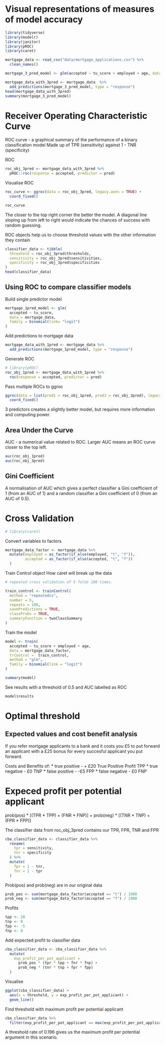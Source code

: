 

# Visual representations of measures of model accuracy

```r
library(tidyverse)
library(modelr)
library(janitor)
library(pROC)
library(caret)
```

```r
mortgage_data <- read_csv("data/mortgage_applications.csv") %>%
  clean_names()

mortgage_3_pred_model <- glm(accepted ~ tu_score + employed + age, data = mortgage_data, family = binomial(link = "logit"))
```

```r
mortgage_data_with_3pred <- mortgage_data  %>% 
  add_predictions(mortgage_3_pred_model, type = "response")
head(mortgage_data_with_3pred)
summary(mortgage_3_pred_model)
```

# Receiver Operating  Characteristic Curve

ROC curve - a graphical summary of the performance of a binary classification model
Made up of TPR (sensitivity) against 1 - TNR (specificity)

ROC
```r
roc_obj_3pred <- mortgage_data_with_3pred %>% 
  pROC::roc(response = accepted, predictor = pred)
```

Visualise ROC
```r
roc_curve <- ggroc(data = roc_obj_3pred, legacy.axes = TRUE) +
  coord_fixed()

roc_curve
```
The closer to the top right corner the better the model. A diagonal line sloping up from left to right would indicate the chances of success with random guessing.

ROC objects help us to choose threshold values with the other information they contain
```r
classifier_data <- tibble(
  threshold = roc_obj_3pred$thresholds,
  sensitivity = roc_obj_3pred$sensitivities,
  specificity = roc_obj_3pred$specificities
)
head(classifier_data)
```

## Using ROC to compare classifier models

Build single predictor model
```r
mortgage_1pred_model <- glm(
  accepted ~ tu_score, 
  data = mortgage_data, 
  family = binomial(link= "logit")
)
```

Add predictions to mortgage data
```r
mortgage_data_with_1pred <- mortgage_data %>% 
  add_predictions(mortgage_1pred_model, type = "response")
```

Generate ROC
```r
# library(pROC)
roc_obj_1pred <- mortgage_data_with_1pred %>% 
  roc(response = accepted, predictor = pred)
```

Pass multiple ROCs to ggroc
```r
ggroc(data = list(pred1 = roc_obj_1pred, pred3 = roc_obj_3pred), legacy.axes = TRUE) +
  coord_fixed()
```
3 predictors creates a slightly better model, but requires more information and computing power.

## Area Under the Curve
AUC - a numerical value related to ROC. Larger AUC means an ROC curve closer to the top left.

```r
auc(roc_obj_1pred)
auc(roc_obj_3pred)
```

## Gini Coefficient

A normalisation of AUC which gives a perfect classifier a Gini coefficient of 1 (from an AUC of 1) and a random classifier a Gini coefficient of 0 (from an AUC of 0.5).

# Cross Validation
```r
# library(caret)
```

Convert variables to factors
```r
mortgage_data_factor <- mortgage_data %>% 
  mutate(employed = as_factor(if_else(employed, "t", "f")),
         accepted = as_factor(if_else(accepted, "t", "f"))
  )
```

Train Control object
How caret will break up the data
```r
# repeated cross validation of 5 folds 100 times.

train_control <- trainControl(
  method = "repeatedcv",
  number = 5,
  repeats = 100,
  savePredictions = TRUE,
  classProbs = TRUE,
  summaryFunction = twoClassSummary
)
```

Train the model
```r
model <- train(
  accepted ~ tu_score + employed + age,
  data = mortgage_data_factor,
  trControl =  train_control,
  method = "glm",
  family = binomial(link = "logit")
)

summary(model)
```

See results with a threshold of 0.5 and AUC labelled as ROC
```r
model$results
```

# Optimal threshold

## Expected values and cost benefit analysis

If you refer mortgage applicants to a bank and it costs you £5 to put forward an applicant with a £25 bonus for every succesful applicant you put forward.

Costs and Benefits of:
* true positive - + £20 True Positive Profit TPP
* true negative - £0 TNP
* false positive - -£5 FPP
* false negative - £0 FNP

Expeced profit per potential applicant 
= 
prob(pos) * [(TPR * TPP) + (FNR * FNP)] 
+
prob(neg) * [(TNR * TNP) + (FPR * FPP)]

The classifier data from roc_obj_3pred contains our TPR, FPR, TNR and FPR
```r
cba_classifier_data <- classifier_data %>% 
  rename(
    tpr = sensitivity,
    tnr = specificity
  ) %>% 
  mutate(
    fpr = 1 - tnr,
    fnr = 1 - tpr
  )
```

Prob(pos) and prob(neg) are in our original data

```r
prob_pos <- sum(mortgage_data_factor$accepted == "t") / 1000
prob_neg <- sum(mortgage_data_factor$accepted == "f") / 1000
```

Profits
```r
tpp <- 20
tnp <- 0
fpp <- -5
fnp <- 0
```

Add expected profit to classifier data
```r
cba_classifier_data <- cba_classifier_data %>% 
  mutate(
    exp_profit_per_pot_applicant =
      prob_pos * (tpr * tpp + fnr * fnp) +
      prob_neg * (tnr * tnp + fpr * fpp)
  )
```

Visualise
```r
ggplot(cba_classifier_data) +
  aes(x = threshold, y = exp_profit_per_pot_applicant) +
  geom_line()
```

Find threshold with maximum profit per potential applicant
```r
cba_classifier_data %>% 
  filter(exp_profit_per_pot_applicant == max(exp_profit_per_pot_applicant))
```
A threshold rate of 0.196 gives us the maximum profit per potential argument in this scenario.
